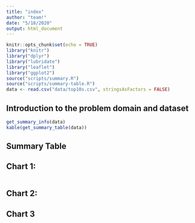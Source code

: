 ```yaml
---
title: "index"
author: "team!"
date: "5/18/2020"
output: html_document
---
```


```r
knitr::opts_chunk$set(echo = TRUE)
library("knitr")
library("dplyr")
library("lubridate")
library("leaflet")
library("ggplot2")
source("scripts/summary.R")
source("scripts/summary-table.R")
data <- read.csv("data/top10s.csv", stringsAsFactors = FALSE)
```


## Introduction to the problem domain and dataset
```r
get_summary_info(data)
kable(get_summary_table(data))
```


## Summary Table 



## Chart 1: 

```r
```
## Chart 2: 


## Chart 3